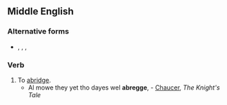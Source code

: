 ==Middle English==

===Alternative forms===
* {{l|enm|abregen}}, {{l|enm|abriggen}}, {{l|enm|abrigen}}, {{l|enm|obriggen}}

===Verb===
{{head|enm|verb}}

# To [[abridge]].
#* Al mowe they yet tho dayes wel '''abregge''', - [[w:Chaucer|Chaucer]], ''The Knight's Tale''